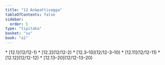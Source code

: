 ```yaml
---
title: "12 Anāpattivagga"
tableOfContents: false
sidebar:
  order: 5
type: "tipitaka"
basket: "su"
book: "a1"
---
```



<DynamicBreadcrumb />



<TableOfContents book="a1" section="12">
* [12.1](12/12-1)
* [12.2](12/12-2)
* [12.3–10](12/12-3–10)
* [12.11](12/12-11)
* [12.12](12/12-12)
* [12.13–20](12/12-13–20)
</TableOfContents>